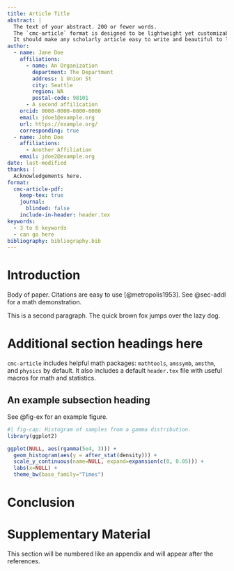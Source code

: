 ```yaml
---
title: Article Title
abstract: |
  The text of your abstract. 200 or fewer words.
  The `cmc-article` format is designed to be lightweight yet customizable.
  It should make any scholarly article easy to write and beautiful to look at.
author:
  - name: Jane Doe
    affiliations:
      - name: An Organization
        department: The Department
        address: 1 Union St
        city: Seattle
        region: WA
        postal-code: 98101
      - A second affilication
    orcid: 0000-0000-0000-0000
    email: jdoe1@example.org
    url: https://example.org/
    corresponding: true
  - name: John Doe
    affiliations:
      - Another Affiliation
    email: jdoe2@example.org
date: last-modified
thanks: |
  Acknowledgements here.
format:
  cmc-article-pdf:
    keep-tex: true
    journal:
      blinded: false
    include-in-header: header.tex
keywords:
  - 3 to 6 keywords
  - can go here
bibliography: bibliography.bib  
---
```


# Introduction {#sec-intro}

Body of paper. Citations are easy to use [@metropolis1953].
See @sec-addl for a math demonstration.

This is a second paragraph. The quick brown fox jumps over the lazy dog.

# Additional section headings here {#sec-addl}

`cmc-article` includes helpful math packages: `mathtools`, `amssymb`, `amsthm`, and `physics` by default.
It also includes a default `header.tex` file with useful macros for math and statistics.
\begin{align*}
    \vb{X} &\sim \Norm(\vb*\mu, \vb*\Sigma^2) \\
    p(\vb x) &= \frac{1}{\sqrt{(2\pi)^k\det(\vb*\Sigma)}} 
        \exp(-\frac{1}{2} (\vb x-\vb*\mu)^\top \vb*\Sigma^{-1} (\vb x-\vb*\mu)) \\
    \E(Y) &= \sum_{y\in\mathcal{Y}} y\Pr(Y=y)
    = \sum_{y\in\mathcal{Y}} y\E(\mathbb{1}\{Y=y\})
\end{align*}

## An example subsection heading

See @fig-ex for an example figure.

```r
#| fig-cap: Histogram of samples from a gamma distribution.
library(ggplot2)

ggplot(NULL, aes(rgamma(5e4, 3))) +
  geom_histogram(aes(y = after_stat(density))) +
  scale_y_continuous(name=NULL, expand=expansion(c(0, 0.05))) +
  labs(x=NULL) +
  theme_bw(base_family="Times")
```

# Conclusion

# Supplementary Material {.appendix}

This section will be numbered like an appendix and will appear after the references.